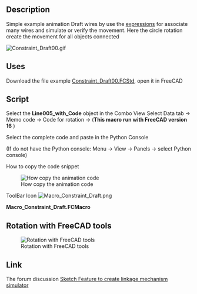 <languages/>
{{Macro
|Name=Constraint Draft
|Icon=Macro_Constraint_Draft.png
|Description=Create simulation using the [[Expressions|expressions]] for link all objects (This macro run with FreeCAD version 16 ).
|Author=Mario52
|Version=1.0
|Date=2017-04-19
|FCVersion=0.16
|Download=The file example [https://forum.freecad.org/download/file.php?id=36559 Constraint_Draft00.FCStd]<br />[https://wiki.freecad.org/images/d/d8/Macro_Constraint_Draft.png ToolBar Icon]
}}

==Description==

Simple example animation Draft wires by use the [[Expressions|expressions]] for associate many wires and simulate or verify the movement. Here the circle rotation create the movement for all objects connected

[[File:Constraint Draft00.gif]]
{{Caption|Animation use the constraint expression}}

==Uses==

Download the file example [https://forum.freecad.org/download/file.php?id=36559 Constraint_Draft00.FCStd], open it in FreeCAD

==Script==

Select the '''Line005_with_Code''' object in the Combo View Select Data tab → Memo code → Code for rotation → {{KEY| ... }}  ('''This macro run with FreeCAD version 16''' )

Select the complete code and paste in the Python Console 

(If do not have the Python console: Menu → View → Panels → select Python console)

How to copy the code snippet

[[File:Constraint_Draft_Code01.gif|How copy the animation code]]

ToolBar Icon [[Image:Macro_Constraint_Draft.png]]

'''Macro_Constraint_Draft.FCMacro'''

{{MacroCode|code=

# Copy and pate this snippet in the FreeCAD console Python 
# mario52 19/04/2017

import FreeCADGui
import FreeCAD

#FreeCAD.Console.PrintMessage(str(FreeCAD.Version()) + "\n")
if int(FreeCAD.Version()[1]) == 16:    # Version de FreeCAD
    try:
        for i in range(0,360,5):
            App.getDocument("Constraint_Draft00").Circle.Placement=App.Placement(App.Vector(0,0,0), App.Rotation(i,0,0), App.Vector(0,0,0))
            FreeCADGui.updateGui()
            FreeCAD.ActiveDocument.recompute()
    except Exception:
        FreeCAD.Console.PrintMessage("You must download the Constraint_Draft00.FCStd file for run this macro" + "\n")
        import webbrowser 
        webbrowser.open("https://forum.freecad.org/download/file.php?id=36559")

else:
    FreeCAD.Console.PrintError("This macro run with the FreeCAD.Version 16 " + "\n")

}}


==Rotation with FreeCAD tools==

[[File:Constraint Draft01.gif|Rotation with FreeCAD tools]]

==Link==

The forum discussion [https://forum.freecad.org/viewtopic.php?f=22&t=21778&sid=28247565010ecdef0aa4f5c69e58f672 Sketch Feature to create linkage mechanism simulator]